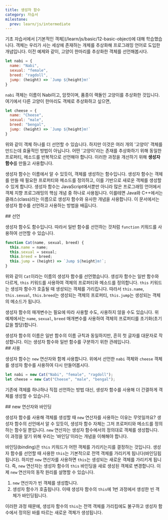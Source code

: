 ```yaml
---
title: 생성자 함수
category: 자습서
milestone:
  prev: learn/js/intermediate
---
```


<Section>
  기초 자습서에서 [기본적인 객체](/learn/js/basic/12-basic-object)에 대해 학습했습니다. 객체는 우리가 사는 세상에 존재하는 개체를 추상화해 프로그래밍 언어로 도입한 개념입니다. 
  이전 예제와 같이, 고양이 한마리를 추상화한 객체를 선언해봅시다.

  ~~~js
  let nabi = {
    name: "Nabi",
    sexual: "female",
    breed: "ragdoll",
    jump: (height) => `Jump ${height}m!`
  }
  ~~~

  `nabi` 객체는 이름이 Nabi이고, 암컷이며, 품종이 랙돌인 고양이를 추상화한 것입니다. 여기에서 다른 고양이 한마리도 객체로 추상화하고 싶으면,

  ~~~js
  let cheese = {
    name: "Cheese",
    sexual: "male",
    breed: "bengal",
    jump: (height) => `Jump ${height}m!`
  }
  ~~~

  위와 같이 객체 하나를 더 선언할 수 있습니다. 하지만 이것은 여러 개의 '고양이' 객체를 만드는데 효율적인 방법이 아닙니다. 어떤 '고양이'라는 존재를 추상화하기 위해 동일한 프로퍼티, 메소드를 반복적으로 선언해야 합니다.
  이러한 과정을 개선하기 위해 **생성자 함수**를 만들고 사용합니다.

  생성자 함수는 이름에서 알 수 있듯이, 객체를 생성하는 함수입니다. 생성자 함수는 객체를 만들 때 필요한 프로퍼티와 메소드를 정의하고, 이를 기반으로 새로운 객체를 생성할 수 있게 합니다. 
  생성자 함수는 JavaScript에서뿐만 아니라 많은 프로그래밍 언어에서 객체 지향 프로그래밍의 핵심 개념 중 하나로 사용됩니다. 이를테면 Java와 C++에서는 클래스(class)라는 이름으로 생성자 함수와 유사한 개념을 사용합니다.
  이 문서에서는 생성자 함수를 선언하고 사용하는 방법을 배웁니다.
</Section>
<Section>
  ## 선언

  생성자 함수도 함수입니다. 따라서 일반 함수를 선언하는 것처럼 `function` 키워드를 사용하여 선언할 수 있습니다.

  ~~~js
  function Cat(name, sexual, breed) {
    this.name = name;
    this.sexual = sexual;
    this.breed = breed;
    this.jump = (height) => `Jump ${height}m!`;
  }
  ~~~

  위와 같이 `Cat`이라는 이름의 생성자 함수를 선언했습니다. 생성자 함수는 일반 함수와 다르게, `this` 키워드를 사용하여 객체의 프로퍼티와 메소드를 정의합니다.
  `this` 키워드는 생성자 함수가 호출될 때 생성되는 객체를 가리킵니다. 따라서 `this.name`, `this.sexual`, `this.breed`는 생성되는 객체의 프로퍼티, `this.jump`는 생성되는 객체의 메소드가 됩니다.

  생성자 함수의 매개변수는 필요에 따라 사용할 수도, 사용하지 않을 수도 있습니다. 위 예제에서는 `name`, `sexual`, `breed` 매개변수를 사용하여 객체의 프로퍼티를 초기화(초기값을 할당)합니다.

  <Noti type="info">
    생성자 함수의 이름은 일반 함수의 이름 규칙과 동일하지만, 흔히 첫 글자를 대문자로 작성합니다. 이는 생성자 함수와 일반 함수를 구분하기 위한 관례입니다.
  </Noti>
</Section>
<Section>
  ## 사용

  생성자 함수는 `new` 연산자와 함께 사용합니다. 위에서 선언한 `nabi` 객체와 `cheese` 객체를 생성자 함수를 사용하여 다시 만들어봅시다.

  ~~~js
  let nabi = new Cat("Nabi", "female", "ragdoll");
  let cheese = new Cat("Cheese", "male", "bengal");
  ~~~

  기존에 객체를 하나하나 직접 선언하는 방법 대신, 생성자 함수를 사용해 더 간결하게 객체를 생성할 수 있습니다.
</Section>
<Section>
  ## new 연산자와 바인딩

  생성자 함수를 사용해 객체를 생성할 때 `new` 연산자를 사용하는 이유는 무엇일까요? 생성자 함수의 선언에서 알 수 있듯이, 생성자 함수 자체는 그저 프로퍼티와 메소드를 정의하는 함수일 뿐입니다.
  `new` 연산자는 생성자 함수에서의 정의대로 객체를 생성합니다. 이 과정을 알기 위해 우리는 '바인딩'이라는 개념을 이해해야 합니다.

  바인딩(binding)은 `this` 키워드가 어떤 객체를 가리키는지를 결정하는 것입니다. 생성자 함수를 선언할 때 사용한 `this`는 기본적으로 전역 객체를 가리키게 됩니다(바인딩됩됩니다).
  하지만 `new` 연산자를 사용하면 `this`는 생성되는 새로운 객체를 가리키게 됩니다. 즉, `new` 연산자는 생성자 함수의 `this` 바인딩을 새로 생성된 객체로 변경합니다. 이제 `new` 연산자의 동작 원리를 설명할 수 있습니다.

  1. `new` 연산자가 빈 객체를 생성합니다.
  2. 생성자 함수가 호출됩니다. 이때 생성자 함수의 `this`에 1번 과정에서 생성한 빈 객체가 바인딩됩니다.

  이러한 과정 때문에, 생성자 함수의 `this`는 전역 객체를 가리킴에도 불구하고 생성자 함수에서 정의된 바를 따르는 새로운 객체가 생성됩니다.
</Section>